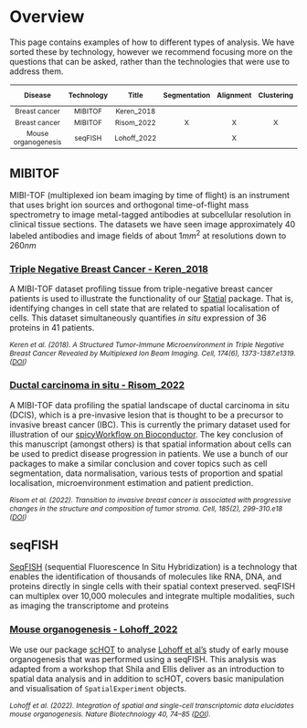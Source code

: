 # Overview

This page contains examples of how to different types of analysis. We have sorted these by technology, however we recommend focusing more on the questions that can be asked, rather than the technologies that were use to address them.

```{=html}
<style>
table {
  font-size: 9pt;
  padding: 1px;
}
</style>
```
|       Disease       | Technology |    Title    | Segmentation | Alignment | Clustering | Localisation | Microenvironments | Patient Classification |     |
|:------:|:------:|:------:|:------:|:------:|:------:|:------:|:------:|:------:|:------:|
|    Breast cancer    |  MIBITOF   | Keren_2018  |              |           |            |      X       |         X         |           X            |     |
|    Breast cancer    |  MIBITOF   | Risom_2022  |      X       |     X     |     X      |      X       |         X         |           X            |     |
| Mouse organogenesis |  seqFISH   | Lohoff_2022 |              |     X     |            |      X       |                   |                        |     |

```{=html}
<style>
citation {
  font-size: 9pt;
  font-style: italic;
}
</style>
```
## MIBITOF

MIBI-TOF (multiplexed ion beam imaging by time of flight) is an instrument that uses bright ion sources and orthogonal time-of-flight mass spectrometry to image metal-tagged antibodies at subcellular resolution in clinical tissue sections. The datasets we have seen image approximately 40 labeled antibodies and image fields of about $1mm^2$ at resolutions down to $260nm$

### [Triple Negative Breast Cancer - Keren_2018](datasets/Keren_2018/Keren_2018.qmd)

A MIBI-TOF dataset profiling tissue from triple-negative breast cancer patients is used to illustrate the functionality of our [Statial](https://www.bioconductor.org/packages/release/bioc/html/Statial.html) package. That is, identifying changes in cell state that are related to spatial localisation of cells. This dataset simultaneously quantifies *in situ* expression of 36 proteins in 41 patients.

<citation> Keren et al. (2018). A Structured Tumor-Immune Microenvironment in Triple Negative Breast Cancer Revealed by Multiplexed Ion Beam Imaging. Cell, 174(6), 1373-1387.e1319. ([DOI](https://doi.org/10.1016/j.cell.2018.08.039)) </citation>

### [Ductal carcinoma in situ - Risom_2022](https://sydneybiox.github.io/spicyWorkflow/articles/spicyWorkflow.html)

A MIBI-TOF data profiling the spatial landscape of ductal carcinoma in situ (DCIS), which is a pre-invasive lesion that is thought to be a precursor to invasive breast cancer (IBC). This is currently the primary dataset used for illustration of our [spicyWorkflow on Bioconductor](https://bioconductor.org/packages/release/workflows/html/spicyWorkflow.html). The key conclusion of this manuscript (amongst others) is that spatial information about cells can be used to predict disease progression in patients. We use a bunch of our packages to make a similar conclusion and cover topics such as cell segmentation, data normalisation, various tests of proportion and spatial localisation, microenvironment estimation and patient prediction.

<citation> Risom et al. (2022). Transition to invasive breast cancer is associated with progressive changes in the structure and composition of tumor stroma. Cell, 185(2), 299-310.e18 ([DOI](https://doi.org/10.1016/j.cell.2021.12.023)) </citation>

## seqFISH

[SeqFISH](https://spatial.caltech.edu/seqfish) (sequential Fluorescence In Situ Hybridization) is a technology that enables the identification of thousands of molecules like RNA, DNA, and proteins directly in single cells with their spatial context preserved. seqFISH can multiplex over 10,000 molecules and integrate multiple modalities, such as imaging the transcriptome and proteins

### [Mouse organogenesis - Lohoff_2022](datasets/Lohoff_2022/Lohoff_2022.qmd)

We use our package [scHOT](https://www.bioconductor.org/packages/release/bioc/html/scHOT.html) to analyse [Lohoff et al's](https://www.nature.com/articles/s41587-021-01006-2) study of early mouse organogenesis that was performed using a seqFISH. This analysis was adapted from a workshop that Shila and Ellis deliver as an introduction to spatial data analysis and in addition to scHOT, covers basic manipulation and visualisation of `SpatialExperiment` objects.

<citation> Lohoff et al. (2022). Integration of spatial and single-cell transcriptomic data elucidates mouse organogenesis. Nature Biotechnology 40, 74--85 ([DOI](https://doi.org/10.1038/s41587-021-01006-2)). </citation>